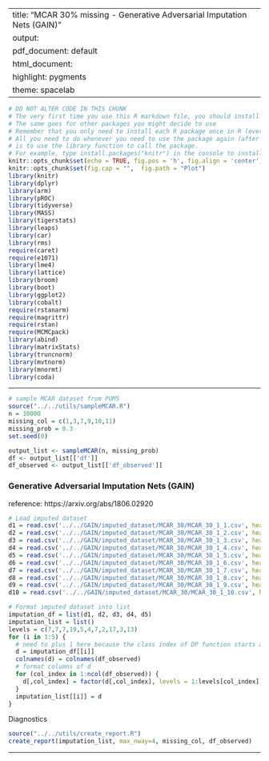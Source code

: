 
---
title: "MCAR 30% missing - Generative Adversarial Imputation Nets (GAIN)"
output:
  pdf_document: default
  html_document:
    highlight: pygments
    theme: spacelab
---

```r
# DO NOT ALTER CODE IN THIS CHUNK
# The very first time you use this R markdown file, you should install each of the packages below.
# The same goes for other packages you might decide to use
# Remember that you only need to install each R package once in R (ever -- unless you change computers).
# All you need to do whenever you need to use the package again (after restarting the R session),
# is to use the library function to call the package.
# For example, type install.packages("knitr") in the console to install the knitr package. 
knitr::opts_chunk$set(echo = TRUE, fig.pos = 'h', fig.align = 'center')
knitr::opts_chunk$set(fig.cap = "",  fig.path = "Plot")
library(knitr)
library(dplyr)
library(arm)
library(pROC)
library(tidyverse)
library(MASS)
library(tigerstats)
library(leaps)
library(car)
library(rms)
require(caret)
require(e1071)
library(lme4) 
library(lattice)
library(broom)
library(boot)
library(ggplot2)
library(cobalt)
require(rstanarm)
require(magrittr)
require(rstan)
require(MCMCpack)
library(abind)
library(matrixStats)
library(truncnorm)
library(mvtnorm)
library(mnormt)
library(coda)
```

* * *
```r
# sample MCAR dataset from PUMS
source("../../utils/sampleMCAR.R")
n = 10000
missing_col = c(1,3,7,9,10,11)
missing_prob = 0.3
set.seed(0)

output_list <- sampleMCAR(n, missing_prob)
df <- output_list[['df']]
df_observed <- output_list[['df_observed']]
```


### Generative Adversarial Imputation Nets (GAIN)

reference: https://arxiv.org/abs/1806.02920

```r
# Load imputed dataset
d1 = read.csv('../../GAIN/imputed_dataset/MCAR_30/MCAR_30_1_1.csv', header = FALSE, sep = ',')
d2 = read.csv('../../GAIN/imputed_dataset/MCAR_30/MCAR_30_1_2.csv', header = FALSE, sep = ',')
d3 = read.csv('../../GAIN/imputed_dataset/MCAR_30/MCAR_30_1_3.csv', header = FALSE, sep = ',')
d4 = read.csv('../../GAIN/imputed_dataset/MCAR_30/MCAR_30_1_4.csv', header = FALSE, sep = ',')
d5 = read.csv('../../GAIN/imputed_dataset/MCAR_30/MCAR_30_1_5.csv', header = FALSE, sep = ',')
d6 = read.csv('../../GAIN/imputed_dataset/MCAR_30/MCAR_30_1_6.csv', header = FALSE, sep = ',')
d7 = read.csv('../../GAIN/imputed_dataset/MCAR_30/MCAR_30_1_7.csv', header = FALSE, sep = ',')
d8 = read.csv('../../GAIN/imputed_dataset/MCAR_30/MCAR_30_1_8.csv', header = FALSE, sep = ',')
d9 = read.csv('../../GAIN/imputed_dataset/MCAR_30/MCAR_30_1_9.csv', header = FALSE, sep = ',')
d10 = read.csv('../../GAIN/imputed_dataset/MCAR_30/MCAR_30_1_10.csv', header = FALSE, sep = ',')
```

```r
# Format imputed dataset into list
imputation_df = list(d1, d2, d3, d4, d5)
imputation_list = list()
levels = c(7,7,7,19,5,4,7,2,17,3,13)
for (i in 1:5) {
  # need to plus 1 here because the class index of DP function starts at 0
  d = imputation_df[[i]]
  colnames(d) = colnames(df_observed)
  # format columns of d
  for (col_index in 1:ncol(df_observed)) {
    d[,col_index] = factor(d[,col_index], levels = 1:levels[col_index], ordered = TRUE)
  }
  imputation_list[[i]] = d
}
```

Diagnostics

```r
source("../../utils/create_report.R")
create_report(imputation_list, max_nway=4, missing_col, df_observed)
```
* * *



